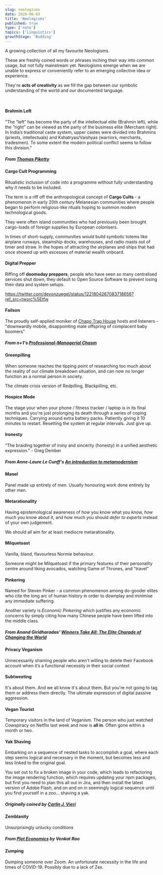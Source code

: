 ```yaml
---
slug: neologisms
date: 2020-06-03
title: 'Neologisms'
published: true
type: ['note']
topics: ['Linguistics']
growthStage: 'Budding'
---
```


A growing collection of all my favourite <a noTip to="https://en.wikipedia.org/wiki/Neologism">Neologisms</a>.

These are freshly coined words or phrases inching their way into common usage, but not fully mainstream yet.  Neologisms emerge when we are unable to express or conveniently refer to an emerging collective idea or experience.  

They're **acts of creativity** as we fill the gap between our symbolic understanding of the world and our documented language.

<br />

<SimpleCard width="800px">

#### Brahmin Left

"The “left” has become the party of the intellectual elite (Brahmin left), while the “right” can be viewed as the party of the business elite (Merchant right). In India’s traditional caste system, upper castes were divided into Brahmins (priests, intellectuals) and Kshatryas/Vaishyas (warriors, merchants, tradesmen). To some extent the modern political conflict seems to follow this division."

##### From <a href="http://piketty.pse.ens.fr/files/Piketty2018.pdf">Thomas Piketty </a>

</SimpleCard>

<SimpleCard width="800px">

#### Cargo Cult Programming

Ritualistic inclusion of code into a programme without fully understanding why it needs to be included.

The term is a riff off the anthropological concept of **Cargo Cults** - a phenomenon in early 20th century Melanesian communities where people began to perform religious-like rituals hoping to summon modern technological goods. 

They were often island communities who had previously been brought cargo-loads of foreign supplies by European colonisers.

In times of short-supply, communities would build symbolic totems like airplane runways, steamship docks, warehouses, and radio masts out of timer and straw. In the hopes of attracting the airplanes and ships that had once showed up with excesses of material wealth onboard.

</SimpleCard>

<SimpleCard width="800px">

#### Digital Prepper

Riffing off **doomsday preppers**, people who have seen so many centralised services shut down, they default to Open Source Software to prevent losing their data and system setups.

https://twitter.com/devonzuegel/status/1221804267083718656?ref_src=twsrc%5Etfw

</SimpleCard>


<SimpleCard width="800px">

#### Failson

The proudly self-applied moniker of <a href="https://en.wikipedia.org/wiki/Chapo_Trap_House">Chapo Trap House</a> hosts and listeners - "downwardly mobile, disappointing male offspring of complacent baby boomers"

##### From n+1's <a href="https://nplusonemag.com/online-only/online-only/professional-managerial-chasm/">Professional-Managerial Chasm</a>

</SimpleCard>

<SimpleCard width="800px">

#### Greenpilling

When someone reaches the tipping point of researching too much about the reality of our climate breakdown situation, and can now no longer function as a normal person in society.

The climate crisis version of Redpilling, Blackpilling, etc. 

</SimpleCard>

<SimpleCard width="800px">

#### Hospice Mode

The stage your when your phone / fitness tracker / laptop is in its final months and you're just prolonging its death through a series of coping techniques. Carrying around extra battery packs. Patiently giving it 10 minutes to restart. Resetting the system at regular intervals. Just give up.

</SimpleCard>

<SimpleCard width="800px">

#### Ironesty

“The braiding together of irony and sincerity (honesty) in a unified aesthetic expression.” - Greg Dember

##### From Anne-Laure Le Cunff's <a href="https://nesslabs.com/metamodernism">An introduction to metamodernism</a>

</SimpleCard>

<SimpleCard width="800px">

#### Manel

Panel made up entirely of men. Usually honouring work done entirely by other men. 

</SimpleCard>



<SimpleCard width="800px">

#### Metarationality

Having epistemological awareness of _how_ you know what you know, _how much_ you know about it, and how much you should _defer to experts_ instead of your own judgement.

We should all aim for at least mediocre metarationality.

</SimpleCard>


<SimpleCard width="800px">

#### Milquetoast

Vanilla, bland, flavourless Normie behaviour.

Someone might be Milquetoast if the primary features of their personality centre around liking avocados, watching Game of Thrones, and "travel"

</SimpleCard>



<SimpleCard width="800px">

#### Pinkering

Named for Steven Pinker - a common phenomenon among do-gooder elites who cite the long arc of human history in order to downplay and minimise any immediate suffering.

Another variety is _Economic Pinkering_ which justifies any economic concerns by simply citing how many Chinese people have been lifted into the middle class.

##### From Anand Giridharadas' <a href='https://en.wikipedia.org/wiki/Winners_Take_All:_The_Elite_Charade_of_Changing_the_World'>Winners Take All: The Elite Charade of Changing the World</a>

</SimpleCard>

<SimpleCard width="800px">

#### Privacy Veganism

Unnecessarily shaming people who aren't willing to delete their Facebook account when it’s a functional necessity in their social context

</SimpleCard>

<SimpleCard width="800px">

#### Subtweeting

It's about them. And we all know it's about them.
But you're not going to tag them or address them directly. The ultimate expression of digital passive aggression.

</SimpleCard>

<SimpleCard width="800px">

#### Vegan Tourist

Temporary visitors in the land of Veganism. The person who just watched Cowspiracy on Netflix last week and now is __all in__. Often gone within a month or two.

</SimpleCard>

<SimpleCard width="800px">

#### Yak Shaving

Embarking on a sequence of nested tasks to accomplish a goal, where each step seems logical and necessary in the moment, but becomes less and less linked to the original goal.

You set out to fix a broken image in your code, which leads to refactoring the image rendering function, which requires updating your npm packages, but first you need to plan this all out in Jira, and then install the latest version of Adobe Flash, and on and on in seemingly logical sequence until you find yourself in a zoo... shaving a yak.

##### Originally coined by <a href="https://projects.csail.mit.edu/gsb/old-archive/gsb-archive/gsb2000-02-11">Carlin J. Vieri</a>

</SimpleCard>

<SimpleCard width="800px">

#### Zemblanity

Unsurprisingly unlucky conditions

##### From <a href="https://www.ribbonfarm.com/2020/03/09/plot-economics/">Plot Economics</a> by Venkat Rao

</SimpleCard>

<SimpleCard width="800px">

#### Zumping

Dumping someone over Zoom. An unfortunate necessity in the life and times of COVID-19.
Possibly due to a lack of Zex.

</SimpleCard>
